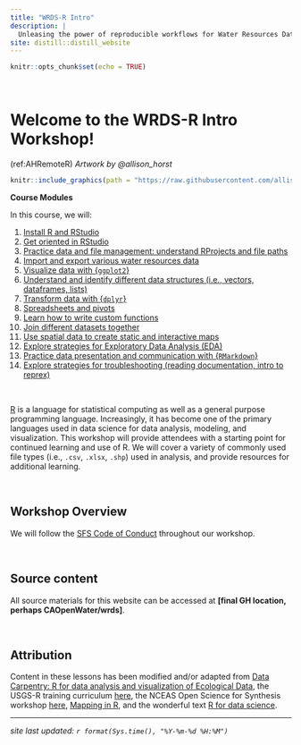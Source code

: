 ```yaml
---
title: "WRDS-R Intro"
description: |
  Unleasing the power of reproducible workflows for Water Resources Data Science (WRDS).
site: distill::distill_website
---
```


```r
knitr::opts_chunk$set(echo = TRUE)
```
<style>
  .title{
    display: none;
  }
</style>

<br>


# Welcome to the WRDS-R Intro Workshop!

(ref:AHRemoteR) *Artwork by @allison_horst*

```r

knitr::include_graphics(path = "https://raw.githubusercontent.com/allisonhorst/stats-illustrations/master/rstats-artwork/monster_support.jpg")

```

:::obj

**Course Modules**

In this course, we will:

1. [Install R and RStudio](m_install_R.html)  
2. [Get oriented in RStudio](m_getting_started.html)  
3. [Practice data and file management: understand RProjects and file paths](m_project_management.html) 
4. [Import and export various water resources data](m_importing_and_exporting_data.html)   
5. [Visualize data with {`ggplot2`}](m_ggplot.html)   
6. [Understand and identify different data structures (i.e., vectors, dataframes, lists)](m_data_structures.html)    
7. [Transform data with {`dplyr`}](m_dplyr.html)    
8. [Spreadsheets and pivots](m_pivots.html)    
9. [Learn how to write custom functions](m_functions.html)  
10. [Join different datasets together](m_joins.html)  
11. [Use spatial data to create static and interactive maps](m_intro_mapmaking.html)  
12. [Explore strategies for Exploratory Data Analysis (EDA)](m_exploratory_DA.html)  
13. [Practice data presentation and communication with {`RMarkdown`}](m_intro_Rmarkdown.html)  
14. [Explore strategies for troubleshooting (reading documentation, intro to reprex)](m_troubleshooting.html)  


:::

<br>

[R](https://www.r-project.org/) is a language for statistical computing as well as a general purpose programming language. Increasingly, it has become one of the primary languages used in data science for data analysis, modeling, and visualization. This workshop will provide attendees with a starting point for continued learning and use of R. We will cover a variety of commonly used file types (i.e., `.csv`, `.xlsx`, `.shp`) used in analysis, and provide resources for additional learning.

<br>

## Workshop Overview

We will follow the [SFS Code of Conduct](https://freshwater-science.org/about/society-governance/code-of-conduct) throughout our workshop.


<br>

## Source content

All source materials for this website can be accessed at **[final GH location, perhaps CAOpenWater/wrds]**.

<br>

## Attribution

Content in these lessons has been modified and/or adapted from [Data Carpentry: R for data analysis and visualization of Ecological Data](https://datacarpentry.org/R-ecology-lesson/index.html), the USGS-R training curriculum [here](https://github.com/USGS-R/training-curriculum), the NCEAS Open Science for Synthesis workshop [here](https://nceas.github.io/oss-2017/index.html), [Mapping in R](https://ryanpeek.org/mapping-in-R-workshop/), and the wonderful text [R for data science](https://github.com/hadley/r4ds).


---

*site last updated: ```r format(Sys.time(), "%Y-%m-%d %H:%M")```*
